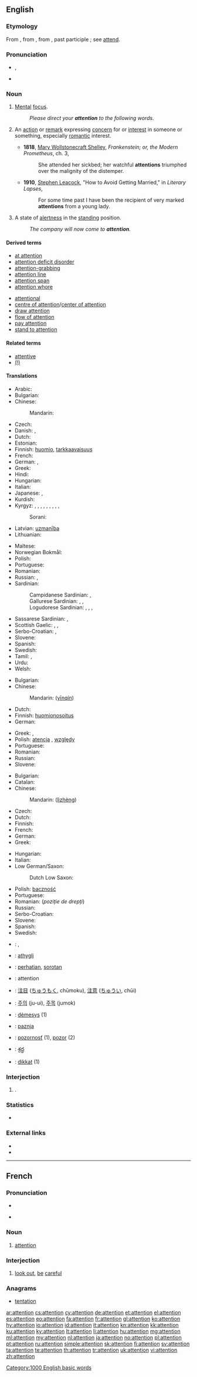 ==English==

{{wikipedia}}

===Etymology===
From {{etyl|enm}} {{term|attencioun}}, from {{etyl|la}} {{term|attentio|lang=la}}, from {{term|attendere}}, past participle {{term|attentus||to attend, give heed to}}; see [[attend]].

===Pronunciation===
* {{IPA|/əˈtɛn.ʃən/}}, {{X-SAMPA|/@"tEn.S@n/}}
* {{audio|en-us-attention.ogg|Audio (US)}}

===Noun===
{{en-noun|-|s}}

# {{uncountable}} [[mental|Mental]] [[focus]].
#: ''Please direct your '''attention''' to the following words.''
# {{countable}} An [[action]] or [[remark]] expressing [[concern]] for or [[interest]] in someone or something, especially [[romantic]] interest.
#* '''1818''', [[w:Mary Wollstonecraft Shelley|Mary Wollstonecraft Shelley]], ''Frankenstein; or, the Modern Prometheus'', ch. 3,
#*: She attended her sickbed; her watchful '''attentions''' triumphed over the malignity of the distemper.
#* '''1910''', [[w:Stephen Leacock|Stephen Leacock]], "How to Avoid Getting Married," in ''Literary Lapses'',
#*: For some time past I have been the recipient of very marked '''attentions''' from a young lady.
# {{uncountable|military}} A state of [[alertness]] in the [[standing]] position.
#: ''The company will now come to '''attention'''.''

====Derived terms====
{{der-top|}}
* [[at attention]]
* [[attention deficit disorder]]
* [[attention-grabbing]]
* [[attention line]]
* [[attention span]]
* [[attention whore]]
{{der-mid}}
* [[attentional]]
* [[centre of attention]]/[[center of attention]]
* [[draw attention]]
* [[flow of attention]]
* [[pay attention]]
* [[stand to attention]]
{{der-bottom}}

====Related terms====
{{rel-top|}}
* [[attentive]]
* [[(!)]]
{{rel-bottom}}

====Translations====
{{trans-top|mental focus}}
* Arabic: {{t-|ar|اهتمام|m|tr=ihtimaam|sc=Arab}}
* Bulgarian: {{t+|bg|внимание|n|tr=vnimánie}}
* Chinese:
*: Mandarin: {{t|cmn|注意|tr=zhùyì|sc=Hani}}
* Czech: {{t+|cs|pozornost|f}}
* Danish: {{t-|da|opmærksomhed|c}}, {{t-|da|bevågenhed|c}}
* Dutch: {{t+|nl|aandacht|f}}
* Estonian: {{t-|et|tähelepanu}}
* Finnish: [[huomio]], [[tarkkaavaisuus]]
* French: {{t+|fr|attention}}
* German: {{t+|de|Aufmerksamkeit|f}},  {{t+|de|Beachtung}}
* Greek: {{t+|el|προσοχή|f|tr=prosochí}}
* Hindi: {{t-|hi|ध्यान|m|tr=dhyān|sc=Deva}}
* Hungarian: {{t+|hu|figyelem}}
* Italian: {{t+|it|attenzione}}
* Japanese: {{t+|ja|注意|tr=ちゅうい, chūi|sc=Jpan}}, {{t+|ja|注目|tr=ちゅうもく, chūmoku|sc=Jpan}}
* Kurdish:
* Kyrgyz: {{t+|ky|ыкылас|f}}, {{t+|ky|ынта|f}}, {{t+|ky|назар|f}}, {{t+|ky|көңүл|f}}, {{t+|ky|көңүл буруу|f}}, {{t+|ky|дит|f}}, {{t+|ky|ыклас|f}}, {{t+|ky|кунт|f}},  {{t+|ky|урмат|f}}, {{t+|ky|дыкат|f}} {{t+|ky|көңүл бургула!|f}} 
*: Sorani: {{t|ku|ئاگاداری|tr=agadari|sc=ku-Arab}}
* Latvian: [[uzmanība]] {{f}}
* Lithuanian: {{t-|lt|dėmesys|m}}
{{trans-mid}}
* Maltese: {{t-|mt|attenzjoni}}
* Norwegian Bokmål: {{t+|nb|oppmerksomhet|c}}
* Polish: {{t+|pl|uwaga|f}}
* Portuguese: {{t+|pt|atenção|f}}
* Romanian: {{t-|ro|atenție|f}}
* Russian: {{t+|ru|внимание|n|tr=vnimánije}}, {{t+|ru|внимательность|f|sc=Cyrl|tr=vnimátel'nost'}}
* Sardinian:
*: Campidanese Sardinian: {{tø|sro|attentzione}}, {{tø|sro|isméru}}
*: Gallurese Sardinian: {{tø|sdn|isméru}}, {{tø|sdn|appéntu}}, {{tø|sdn|afficcu}}
*: Logudorese Sardinian: {{tø|src|coidadu}}, {{tø|src|attentzione}}, {{tø|src|isméru}}, {{tø|src|appéntu}}
* Sassarese Sardinian: {{tø|sdc|attintzione}}, {{tø|sdc|appéntu}}
* Scottish Gaelic: {{t-|gd|aire|f}}, {{t-|gd|suim|f}}, {{t-|gd|èisteachd|f}}
* Serbo-Croatian: {{t-|sh|pažnja}},  {{t-|sh|pozornost}}
* Slovene: {{t+|sl|pozornost|f}}
* Spanish: {{t+|es|atención|f}}
* Swedish: {{t+|sv|uppmärksamhet|c}}
* Tamil: {{t+|ta|கவனம்|tr=kavaṉam|sc=Taml}}, {{t+|ta|நாட்டம்|tr=nāṭṭam|sc=Taml}}
* Urdu: {{t-|ur|دھیان|m|tr=dhyān|sc=ur-Arab}}
* Welsh: {{t-|cy|ystyriaeth|f}}
{{trans-bottom}}

{{trans-top|romantic interest}}
* Bulgarian: {{t-|bg|ухажване}}
* Chinese:
*: Mandarin: {{zh-ts|殷勤|殷勤}} ([[yīn]][[qín]])
* Dutch: {{t+|nl|attenties|p}}
* Finnish: [[huomionosoitus]]
* German: {{t+|de|Aufmerksamkeit|f}}
{{trans-mid}}
* Greek: {{t+|el|φροντίδα|f|tr=frontída}}, {{t+|el|περιποίηση|f|tr=peripoíisi}}
* Polish: [[atencja]] {{f}}, [[względy]]
* Portuguese: {{t+|pt|atenção|f}}
* Romanian: {{t-|ro|atenție|f}}
* Russian: {{t+|ru|внимание|n|tr=vnimánije}}
* Slovene: {{t+|sl|pozornost|f}}
{{trans-bottom}}

{{trans-top|state of alertness in the standing position}}
* Bulgarian: {{t+|bg|внимание}}
* Catalan: {{t+|ca|atenció|f}}
* Chinese:
*: Mandarin:{{zh-ts|立正|立正}} ([[lì]][[zhèng]])
* Czech: {{t+|cs|pozor|m}}
* Dutch: {{t-|nl|paraatheid|f}}
* Finnish: {{t+|fi|asento}}
* French: {{t+|fr|attention|f}}
* German: {{t+|de|Achtung|f}}
* Greek: {{t+|el|προσοχή|f|tr=prosochí}}
{{trans-mid}}
* Hungarian: {{t+|hu|figyelem}}
* Italian: {{t-|it|allerta}}
* Low German/Saxon:
*: Dutch Low Saxon: {{tø|nds-nl|achtenis}} {{qualifier|Gronings}}
* Polish: [[baczność]] {{f}}
* Portuguese: {{t+|pt|sentido|m}}
* Romanian: {{t-|ro|drepți|p}} (''poziție de drepți'')
* Russian: {{t+|ru|внимание|n|tr=vnimánije}}
* Serbo-Croatian: {{t|sh|pozornost}}
* Slovene: {{t-|sl|pozor|m}}
* Spanish: {{t+|es|atención|f}}
* Swedish: {{t+|sv|uppmärksamhet|c}}
{{trans-bottom}}

{{checktrans-top}}
<!--added {{subst:User:MglovesfunBot/ttbc|}}s here.-->
* {{ttbc|he}}: {{t-|he|תשומת לב|f|tr=tsumat lev}}, {{t-|he|קשב|m|tr=keshev}}
* {{ttbc|is}}: [[athygli]] {{f}}
* {{ttbc|id}}: [[hati|perhatian]], [[sorot|sorotan]]
* {{ttbc|ia}}: attention
* {{ttbc|ja}}: [[注目]] ([[ちゅうもく]], chūmoku), [[注意]] ([[ちゅうい]], chūi)
{{trans-mid}}
* {{ttbc|ko}}: [[주의]] (ju-ui), [[주목]] (jumok)
* {{ttbc|lt}}: [[dėmesys]] {{m}} (1)
* {{ttbc|sh}}: [[paznja]] {{f}}
* {{ttbc|sk}}: [[pozornosť]] {{f}} (1), [[pozor]] {{m}} (2)
* {{ttbc|te}}: [[శ్రద్ధ]]
* {{ttbc|tr}}: [[dikkat]] {{n}} (1)
{{trans-bottom}}

===Interjection===
{{en-interj}}

# {{military}} {{non-gloss definition|Used as a command to bring soldiers to the [[#Noun|attention]] position}}.

===Statistics===
* {{rank|single|foot|beauty|618|attention|standing|books|knows}}

===External links===
* {{R:Webster 1913}}
* {{R:Century 1911}}

[[Category:1000 English basic words]]

----

==French==

===Pronunciation===
* {{audio|Fr-attention.ogg|audio}}
* {{IPA|/a.tɑ̃s.jɔ̃/|lang=fr}} {{X-SAMPA|/a.tA~s.jO~/}}

===Noun===
{{fr-noun|f}}

# [[attention]] {{rfgloss|lang=fr}}

===Interjection===
{{fr-intj}}

# [[look out]], [[be]] [[careful]]

===Anagrams===
* [[tentation#French|tentation]]

[[ar:attention]]
[[cs:attention]]
[[cy:attention]]
[[de:attention]]
[[et:attention]]
[[el:attention]]
[[es:attention]]
[[eo:attention]]
[[fa:attention]]
[[fr:attention]]
[[gl:attention]]
[[ko:attention]]
[[hy:attention]]
[[io:attention]]
[[id:attention]]
[[it:attention]]
[[kn:attention]]
[[kk:attention]]
[[ku:attention]]
[[ky:attention]]
[[lt:attention]]
[[li:attention]]
[[hu:attention]]
[[mg:attention]]
[[ml:attention]]
[[my:attention]]
[[nl:attention]]
[[ja:attention]]
[[no:attention]]
[[pl:attention]]
[[pt:attention]]
[[ru:attention]]
[[simple:attention]]
[[sk:attention]]
[[fi:attention]]
[[sv:attention]]
[[ta:attention]]
[[te:attention]]
[[th:attention]]
[[tr:attention]]
[[uk:attention]]
[[vi:attention]]
[[zh:attention]]